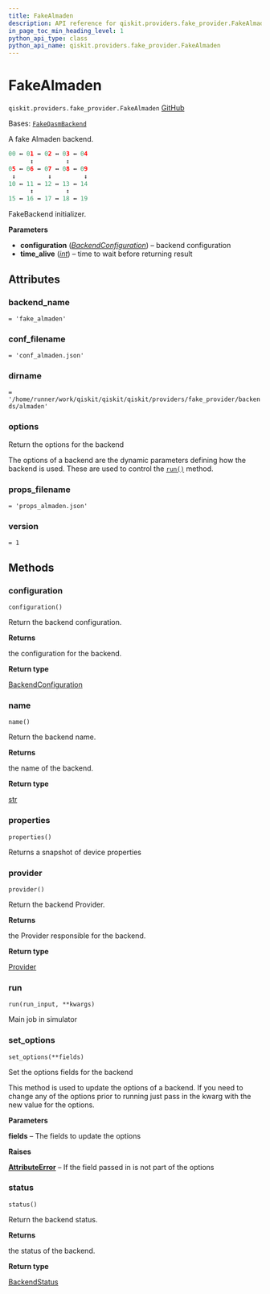```yaml
---
title: FakeAlmaden
description: API reference for qiskit.providers.fake_provider.FakeAlmaden
in_page_toc_min_heading_level: 1
python_api_type: class
python_api_name: qiskit.providers.fake_provider.FakeAlmaden
---
```


# FakeAlmaden

<span id="qiskit.providers.fake_provider.FakeAlmaden" />

`qiskit.providers.fake_provider.FakeAlmaden` [GitHub](https://github.com/qiskit/qiskit/tree/stable/0.46/qiskit/providers/fake_provider/backends/almaden/fake_almaden.py "view source code")

Bases: [`FakeQasmBackend`](providers_fake_provider#qiskit.providers.fake_provider.FakeQasmBackend "qiskit.providers.fake_provider.fake_qasm_backend.FakeQasmBackend")

A fake Almaden backend.

```python
00 ↔ 01 ↔ 02 ↔ 03 ↔ 04
      ↕         ↕
05 ↔ 06 ↔ 07 ↔ 08 ↔ 09
 ↕         ↕         ↕
10 ↔ 11 ↔ 12 ↔ 13 ↔ 14
      ↕         ↕
15 ↔ 16 ↔ 17 ↔ 18 ↔ 19
```

FakeBackend initializer.

**Parameters**

*   **configuration** ([*BackendConfiguration*](qiskit.providers.models.BackendConfiguration "qiskit.providers.models.BackendConfiguration")) – backend configuration
*   **time\_alive** ([*int*](https://docs.python.org/3/library/functions.html#int "(in Python v3.12)")) – time to wait before returning result

## Attributes

<span id="qiskit.providers.fake_provider.FakeAlmaden.backend_name" />

### backend\_name

`= 'fake_almaden'`

<span id="qiskit.providers.fake_provider.FakeAlmaden.conf_filename" />

### conf\_filename

`= 'conf_almaden.json'`

<span id="qiskit.providers.fake_provider.FakeAlmaden.dirname" />

### dirname

`= '/home/runner/work/qiskit/qiskit/qiskit/providers/fake_provider/backends/almaden'`

<span id="qiskit.providers.fake_provider.FakeAlmaden.options" />

### options

Return the options for the backend

The options of a backend are the dynamic parameters defining how the backend is used. These are used to control the [`run()`](#qiskit.providers.fake_provider.FakeAlmaden.run "qiskit.providers.fake_provider.FakeAlmaden.run") method.

<span id="qiskit.providers.fake_provider.FakeAlmaden.props_filename" />

### props\_filename

`= 'props_almaden.json'`

<span id="qiskit.providers.fake_provider.FakeAlmaden.version" />

### version

`= 1`

## Methods

### configuration

<span id="qiskit.providers.fake_provider.FakeAlmaden.configuration" />

`configuration()`

Return the backend configuration.

**Returns**

the configuration for the backend.

**Return type**

[BackendConfiguration](qiskit.providers.models.BackendConfiguration "qiskit.providers.models.BackendConfiguration")

### name

<span id="qiskit.providers.fake_provider.FakeAlmaden.name" />

`name()`

Return the backend name.

**Returns**

the name of the backend.

**Return type**

[str](https://docs.python.org/3/library/stdtypes.html#str "(in Python v3.12)")

### properties

<span id="qiskit.providers.fake_provider.FakeAlmaden.properties" />

`properties()`

Returns a snapshot of device properties

### provider

<span id="qiskit.providers.fake_provider.FakeAlmaden.provider" />

`provider()`

Return the backend Provider.

**Returns**

the Provider responsible for the backend.

**Return type**

[Provider](qiskit.providers.Provider "qiskit.providers.Provider")

### run

<span id="qiskit.providers.fake_provider.FakeAlmaden.run" />

`run(run_input, **kwargs)`

Main job in simulator

### set\_options

<span id="qiskit.providers.fake_provider.FakeAlmaden.set_options" />

`set_options(**fields)`

Set the options fields for the backend

This method is used to update the options of a backend. If you need to change any of the options prior to running just pass in the kwarg with the new value for the options.

**Parameters**

**fields** – The fields to update the options

**Raises**

[**AttributeError**](https://docs.python.org/3/library/exceptions.html#AttributeError "(in Python v3.12)") – If the field passed in is not part of the options

### status

<span id="qiskit.providers.fake_provider.FakeAlmaden.status" />

`status()`

Return the backend status.

**Returns**

the status of the backend.

**Return type**

[BackendStatus](qiskit.providers.models.BackendStatus "qiskit.providers.models.BackendStatus")


